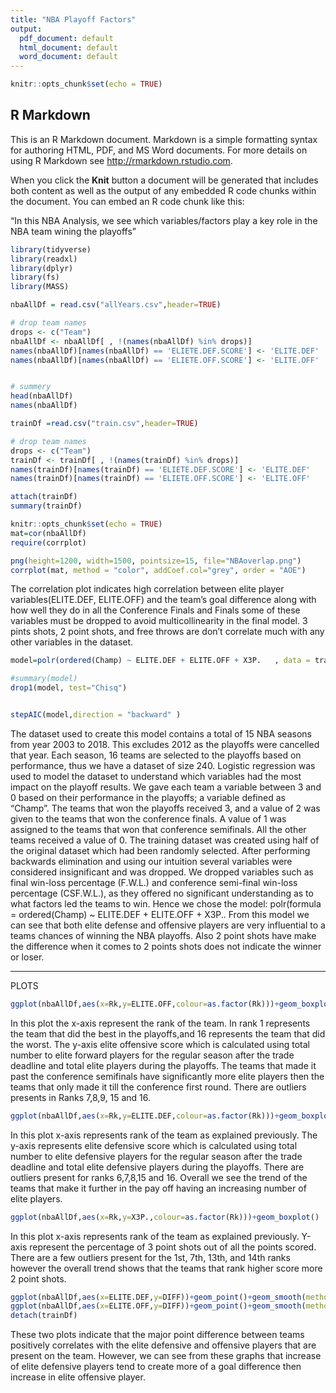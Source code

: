 ```yaml
---
title: "NBA Playoff Factors"
output:
  pdf_document: default
  html_document: default
  word_document: default
---
```


```r
knitr::opts_chunk$set(echo = TRUE)
```

## R Markdown

This is an R Markdown document. Markdown is a simple formatting syntax for authoring HTML, PDF, and MS Word documents. For more details on using R Markdown see <http://rmarkdown.rstudio.com>.

When you click the **Knit** button a document will be generated that includes both content as well as the output of any embedded R code chunks within the document. You can embed an R code chunk like this:

"In this NBA Analysis, we see which variables/factors play a key role in the NBA team wining the playoffs"

```r
library(tidyverse)
library(readxl)
library(dplyr)
library(fs)
library(MASS)
```



```r
nbaAllDf = read.csv("allYears.csv",header=TRUE)

# drop team names
drops <- c("Team")
nbaAllDf <- nbaAllDf[ , !(names(nbaAllDf) %in% drops)]
names(nbaAllDf)[names(nbaAllDf) == 'ELIETE.DEF.SCORE'] <- 'ELITE.DEF'
names(nbaAllDf)[names(nbaAllDf) == 'ELIETE.OFF.SCORE'] <- 'ELITE.OFF'


# summery
head(nbaAllDf)
names(nbaAllDf)
```

```r
trainDf =read.csv("train.csv",header=TRUE)

# drop team names
drops <- c("Team")
trainDf <- trainDf[ , !(names(trainDf) %in% drops)]
names(trainDf)[names(trainDf) == 'ELIETE.DEF.SCORE'] <- 'ELITE.DEF'
names(trainDf)[names(trainDf) == 'ELIETE.OFF.SCORE'] <- 'ELITE.OFF'

attach(trainDf)
summary(trainDf)
```


```r
knitr::opts_chunk$set(echo = TRUE)
mat=cor(nbaAllDf)
require(corrplot)

```


```r
png(height=1200, width=1500, pointsize=15, file="NBAoverlap.png")
corrplot(mat, method = "color", addCoef.col="grey", order = "AOE")
```

The correlation plot indicates high correlation between elite player variables(ELITE.DEF, ELITE.OFF) and the team’s goal difference along with how well they do in all the Conference Finals and Finals some of these variables must be dropped to avoid multicollinearity in the final model. 3 pints shots, 2 point shots, and free throws are don’t correlate much with any other variables in the dataset.  



```r
    

model=polr(ordered(Champ) ~ ELITE.DEF + ELITE.OFF + X3P.   , data = trainDf,   Hess = TRUE)

#summary(model)
drop1(model, test="Chisq")


stepAIC(model,direction = "backward" )

```
The dataset used to create this model contains a total of 15 NBA seasons from year 2003 to 2018. This excludes 2012 as the playoffs were cancelled that year. Each season, 16 teams are selected to the playoffs based on performance, thus we have a dataset of size 240. Logistic regression was used to model the dataset to understand which variables had the most impact on the playoff results. We gave each team a variable between 3 and 0 based on their performance in the playoffs;  a variable defined as “Champ”. The teams that won the playoffs received 3, and a value of 2 was given to the teams that won the conference finals. A value of 1 was assigned to the teams that won that conference semifinals. All the other teams received a value of 0. The training dataset was created using half of the original dataset which had been randomly selected. After performing backwards elimination and using our intuition several variables were considered insignificant and was dropped. We dropped variables such as final win-loss percentage (F.W.L.) and conference semi-final win-loss percentage (CSF.W.L.), as they offered no significant understanding as to what factors led the teams to win. Hence we chose the model: polr(formula = ordered(Champ) ~ ELITE.DEF + ELITE.OFF + X3P.. From this model we can see that both elite defense and offensive players are very influential to a teams chances of winning the NBA playoffs. Also 2 point shots have make the difference when it comes to 2 points shots does not indicate the winner or loser. 

----------------------------------------------------------------------------------------------------
PLOTS
```r
ggplot(nbaAllDf,aes(x=Rk,y=ELITE.OFF,colour=as.factor(Rk)))+geom_boxplot()
```
In this plot the x-axis represent the rank of the team. In rank 1 represents the team that did the best in the playoffs,and 16 represents the team that did the worst. The y-axis elite offensive score which is calculated using total number to elite forward players for the regular season after the trade deadline and total elite players during the playoffs. The teams that made it past the conference semifinals have significantly more elite players then the teams that only made it till the conference first round. There are outliers presents in Ranks 7,8,9, 15 and 16.

```r
ggplot(nbaAllDf,aes(x=Rk,y=ELITE.DEF,colour=as.factor(Rk)))+geom_boxplot()
```
In this plot x-axis represents rank of the team as explained previously. The y-axis represents elite defensive score which is calculated using total number to elite defensive players for the regular season after the trade deadline and total elite defensive players during the playoffs. There are outliers present for ranks 6,7,8,15 and 16. Overall we see the trend of the teams that make it further in the pay off having an increasing number of elite players.

```r
ggplot(nbaAllDf,aes(x=Rk,y=X3P.,colour=as.factor(Rk)))+geom_boxplot()
```
In this plot x-axis represents rank of the team as explained previously. Y-axis represent the percentage of 3 point shots out of all the points scored. There are a few outliers present for the 1st, 7th, 13th, and 14th ranks however the overall trend shows that the teams that rank higher score more 2 point shots.


```r
ggplot(nbaAllDf,aes(x=ELITE.DEF,y=DIFF))+geom_point()+geom_smooth(method="lm")
ggplot(nbaAllDf,aes(x=ELITE.OFF,y=DIFF))+geom_point()+geom_smooth(method="lm")
detach(trainDf)

```

These two plots indicate that the major point difference between teams positively correlates with the elite defensive and offensive players that are present on the team. However, we can see from these graphs that increase of elite defensive players tend to create more of a goal difference then increase in elite offensive player.  










